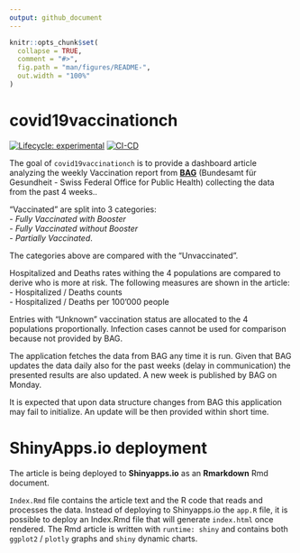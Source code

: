 ```yaml
---
output: github_document
---
```


<!-- README.md is generated from README.Rmd. Please edit that file -->

```r
knitr::opts_chunk$set(
  collapse = TRUE,
  comment = "#>",
  fig.path = "man/figures/README-",
  out.width = "100%"
)
```

# covid19vaccinationch

<!-- badges: start -->
[![Lifecycle: experimental](https://img.shields.io/badge/lifecycle-experimental-orange.svg)](https://lifecycle.r-lib.org/articles/stages.html#experimental)
[![CI-CD](https://github.com/miraisolutions/covid19-vaccination-ch/workflows/CI-CD/badge.svg)](https://github.com/miraisolutions/covid19-vaccination-ch/actions)
<!-- badges: end -->

The goal of `covid19vaccinationch` is to provide a dashboard article analyzing the weekly Vaccination report from [**BAG**](https://www.bag.admin.ch/bag/en/home.html) (Bundesamt für Gesundheit - Swiss Federal Office for Public Health) collecting the data from the past 4 weeks..

"Vaccinated" are split into 3 categories:   
- *Fully Vaccinated with Booster*   
- *Fully Vaccinated without Booster*   
- *Partially Vaccinated*.

The categories above are compared with the "Unvaccinated".

Hospitalized and Deaths rates withing the 4 populations are compared to derive who is more at risk.
The following measures are shown in the article:   
- Hospitalized / Deaths counts   
- Hospitalized / Deaths per 100'000 people   

Entries with "Unknown" vaccination status are allocated to the 4 populations proportionally.
Infection cases cannot be used for comparison because not provided by BAG.

The application fetches the data from BAG any time it is run. Given that BAG updates the data daily also for the past weeks (delay in communication) the presented results are also updated.
A new week is published by BAG on Monday.

It is expected that upon data structure changes from BAG this application may fail to initialize. An update will be then provided within short time.

# ShinyApps.io deployment

The article is being deployed to **Shinyapps.io** as an **Rmarkdown** Rmd document.

`Index.Rmd` file contains the article text and the R code that reads and processes the data. 
Instead of deploying to Shinyapps.io the `app.R` file, it is possible to deploy an Index.Rmd file that will generate `index.html` once rendered. 
The Rmd article is written with `runtime: shiny` and contains both `ggplot2` / `plotly` graphs and `shiny` dynamic charts.
